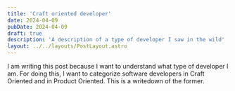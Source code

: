 ```yaml
---
title: 'Craft oriented developer'
date: 2024-04-09
pubDate: 2024-04-09
draft: true
description: 'A description of a type of developer I saw in the wild'
layout: ../../layouts/PostLayout.astro
---
```


I am writing this post because I want to understand what type of developer I am. For doing this, I want to categorize software developers in Craft Oriented and in Product Oriented. This is a writedown of the former.
